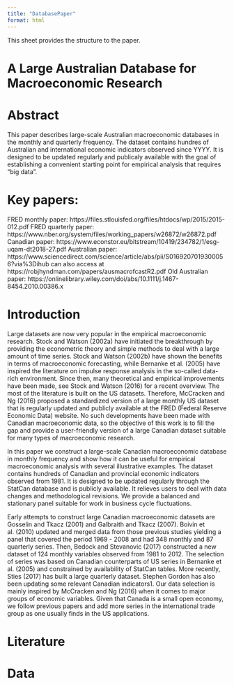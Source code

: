 ```yaml
---
title: "DatabasePaper"
format: html
---
```


This sheet provides the structure to the paper.

# A Large Australian Database for Macroeconomic Research

# Abstract

This paper describes large-scale Australian macroeconomic databases in the monthly and quarterly frequency. The dataset contains hundres of Australian and international economic indicators observed since YYYY. It is designed to be updated regularly and publicaly available with the goal of establishing a convenient starting point for empirical analysis that requires "big data".

# Key papers:
FRED monthly paper: https://files.stlouisfed.org/files/htdocs/wp/2015/2015-012.pdf
FRED quarterly paper: https://www.nber.org/system/files/working_papers/w26872/w26872.pdf
Canadian paper: https://www.econstor.eu/bitstream/10419/234782/1/esg-uqam-dt2018-27.pdf 
Australian paper: https://www.sciencedirect.com/science/article/abs/pii/S0169207019300056?via%3Dihub can also access at https://robjhyndman.com/papers/ausmacrofcastR2.pdf 
Old Australian paper: https://onlinelibrary.wiley.com/doi/abs/10.1111/j.1467-8454.2010.00386.x 

# Introduction

Large datasets are now very popular in the empirical macroeconomic research. Stock and Watson (2002a) have initiated the breakthrough by providing the econometric theory and simple methods to deal with a large amount of time series. Stock and Watson (2002b) have shown the benefits in terms of macroeconomic forecasting, while Bernanke et al. (2005) have inspired the literature on impulse response analysis in the so-called data-rich environment. Since then, many theoretical and empirical improvements have been made, see Stock and Watson (2016) for a recent overview. The most of the literature is built on the US datasets. Therefore, McCracken and Ng (2016) proposed a standardized version of a large monthly US dataset that is regularly updated and publicly available at the FRED (Federal Reserve Economic Data) website. No such developments have been made with Canadian macroeconomic data, so the objective of this work is to fill the gap and provide a user-friendly version of a large Canadian dataset suitable for many types of macroeconomic research.

In this paper we construct a large-scale Canadian macroeconomic database in monthly frequency and show how it can be useful for empirical macroeconomic analysis with several illustrative examples. The dataset contains hundreds of Canadian and provincial economic indicators observed from 1981. It is designed to be updated regularly through the StatCan database and is publicly available. It relieves users to deal with data changes and methodological revisions. We provide a balanced and stationary panel suitable for work in business cycle fluctuations.

Early attempts to construct large Canadian macroeconomic datasets are Gosselin and Tkacz (2001) and Galbraith and Tkacz (2007). Boivin et al. (2010) updated and merged data from those previous studies yielding a panel that covered the period 1969 - 2008 and had 348 monthly and 87 quarterly series. Then, Bedock and Stevanovic (2017) constructed a new dataset of 124 monthly variables observed from 1981 to 2012. The selection of series was based on Canadian counterparts of US series in Bernanke et al. (2005) and constrained by availability of StatCan tables. More recently, Sties (2017) has built a large quarterly dataset. Stephen Gordon has also been updating some relevant Canadian indicators1. Our data selection is mainly inspired by McCracken and Ng (2016) when it comes to major groups of economic variables. Given that Canada is a small open economy, we follow previous papers and add more series in the international trade group as one usually finds in the US applications.

# Literature

# Data
